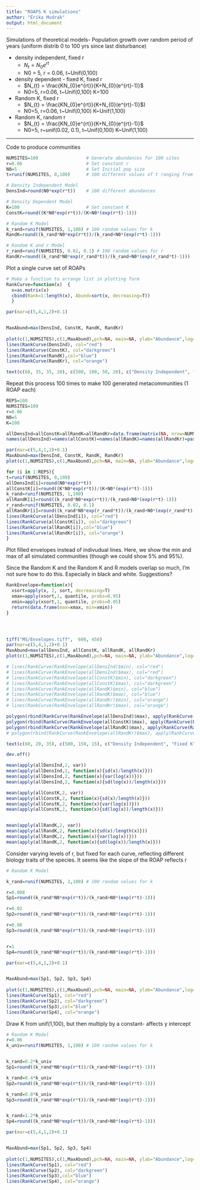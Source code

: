 ```yaml
---
title: "ROAPS K simulations"
author: "Erika Mudrak"
output: html_document
---
```


Simulations of theoretical models- Population growth over random period of years (uniform distrib 0 to 100 yrs since last disturbance)

* density independent, fixed r
    + $N_{t} = N_{0}e^{rt}$
    + N0 = 5, r = 0.06, t~Unif(0,100)  
* density dependent - fixed K, fixed r
    + $N_{t} = \frac{KN_{0}e^{rt}}{K+N_{0}(e^{rt}-1)}$
    + N0=5, r=0.06, t~Unif(0,100) K=100  
* Random K, fixed r
    + $N_{t} = \frac{KN_{0}e^{rt}}{K+N_{0}(e^{rt}-1)}$)
    + N0=5, r=0.06, t~Unif(0,100) K~Unif(1,100)
* Random K, random r
    + $N_{t} = \frac{KN_{0}e^{rt}}{K+N_{0}(e^{rt}-1)}$
    + N0=5, r~unif(0.02, 0.1), t~Unif(0,100) K~Unif(1,100)

------------

Code to produce communities
```r

NUMSITES=100                  # Generate abundances for 100 sites
r=0.06                        # Set constant r 
N0=5                          # Set Initial pop size
t=runif(NUMSITES, 0,100)      # 100 different values of t ranging from 0 to 100

# Density Independent Model
DensInd=round(N0*exp(r*t))    # 100 different abundances

# Density Dependent Model
K=100                         # Set constant K
ConstK=round((K*N0*exp(r*t))/(K+N0*(exp(r*t)-1)))

# Random K Model
k_rand=runif(NUMSITES, 1,100) # 100 random values for k
RandK=round((k_rand*N0*exp(r*t))/(k_rand+N0*(exp(r*t)-1)))

# Random K and r Model
r_rand=runif(NUMSITES, 0.02, 0.1) # 100 random values for r
RandKr=round((k_rand*N0*exp(r_rand*t))/(k_rand+N0*(exp(r_rand*t)-1)))

```

\newpage

Plot a single curve set of ROAPs

```r
# Make a function to arrange list in plotting form
RankCurve=function(x)  {
  x=as.matrix(x)
  cbind(Rank=1:length(x), Abund=sort(x, decreasing=T))
  }

par(mar=c(5,4,1,2)+0.1)


MaxAbund=max(DensInd, ConstK, RandK, RandKr)
  
plot(c(1,NUMSITES),c(1,MaxAbund),pch=NA, main=NA, ylab="Abundance",log="y", xlab="Rank Abundance")
lines(RankCurve(DensInd), col="red")
lines(RankCurve(ConstK), col="darkgreen")
lines(RankCurve(RandK),col="blue")
lines(RankCurve(RandKr), col="orange")

text(c(60, 35, 35, 20), c(500, 100, 50, 20), c("Density Independent", "Fixed K","Random K", "Random K and r"), col=c("red","darkgreen","blue","orange"))

```

Repeat this process 100 times to make 100 generated metacommunities (1 ROAP each)

```r


REPS=100
NUMSITES=100
r=0.06
N0=5
K=100

allDensInd=allConstK=allRandK=allRandKr=data.frame(matrix(NA, nrow=NUMSITES, ncol=REPS))
names(allDensInd)=names(allConstK)=names(allRandK)=names(allRandKr)=paste("Rep", 1:REPS)

par(mar=c(5,4,1,2)+0.1)
MaxAbund=max(DensInd, ConstK, RandK, RandKr)
plot(c(1,NUMSITES),c(1,MaxAbund),pch=NA, main=NA, ylab="Abundance",log="y", xlab="Rank Abundance")  

for (i in 1:REPS){
t=runif(NUMSITES, 0,100)
allDensInd[i]=round(N0*exp(r*t))
allConstK[i]=round((K*N0*exp(r*t))/(K+N0*(exp(r*t)-1)))
k_rand=runif(NUMSITES, 1,100)
allRandK[i]=round((k_rand*N0*exp(r*t))/(k_rand+N0*(exp(r*t)-1)))
r_rand=runif(NUMSITES, 0.02, 0.1)
allRandKr[i]=round((k_rand*N0*exp(r_rand*t))/(k_rand+N0*(exp(r_rand*t)-1)))
lines(RankCurve(allDensInd[i]), col="red")
lines(RankCurve(allConstK[i]), col="darkgreen")
lines(RankCurve(allRandK[i]),col="blue")
lines(RankCurve(allRandKr[i]), col="orange")
}


```

\newpage

Plot filled envelopes instead of indivudual lines.  Here, we show the min and max of all simulated communities (though we could show 5% and 95%).

Since the Random K and the Random K and R models overlap so much, I'm not sure how to do this. Especially in black and white. Suggestions?

```r

RankEnvelope=function(x){
  xsort=apply(x, 2, sort, decreasing=T)
  xmax=apply(xsort,1, quantile, probs=0.95)
  xmin=apply(xsort,1, quantile, probs=0.05)
  return(data.frame(max=xmax, min=xmin))
}




tiff("MS/Envelopes.tiff",  600, 450)
par(mar=c(5,4,1,2)+0.1)
MaxAbund=max(allDensInd, allConstK, allRandK, allRandKr)
plot(c(1,NUMSITES),c(1,MaxAbund),pch=NA, main=NA, ylab="Abundance",log="y", xlab="Rank Abundance") 

# lines(RankCurve(RankEnvelope(allDensInd)$min), col="red")
# lines(RankCurve(RankEnvelope(allDensInd)$max), col="red")
# lines(RankCurve(RankEnvelope(allConstK)$min), col="darkgreen")
# lines(RankCurve(RankEnvelope(allConstK)$max), col="darkgreen")
# lines(RankCurve(RankEnvelope(allRandK)$min), col="blue")
# lines(RankCurve(RankEnvelope(allRandK)$max), col="blue")
# lines(RankCurve(RankEnvelope(allRandKr)$min), col="orange")
# lines(RankCurve(RankEnvelope(allRandKr)$max), col="orange")

polygon(rbind(RankCurve(RankEnvelope(allDensInd)$max), apply(RankCurve(RankEnvelope(allDensInd)$min),2,rev)), col=adjustcolor("red", alpha.f=0.6))
polygon(rbind(RankCurve(RankEnvelope(allConstK)$max), apply(RankCurve(RankEnvelope(allConstK)$min),2,rev)), col=adjustcolor("green", alpha.f=0.6))
polygon(rbind(RankCurve(RankEnvelope(allRandK)$max), apply(RankCurve(RankEnvelope(allRandK)$min),2,rev)), col=adjustcolor("blue", alpha.f=0.6))
# polygon(rbind(RankCurve(RankEnvelope(allRandKr)$max), apply(RankCurve(RankEnvelope(allRandKr)$min),2,rev)), col=adjustcolor("orange", alpha.f=0.6))

text(c(60, 20, 35), c(500, 150, 15), c("Density Independent", "Fixed K","Random K"), col=c("red","darkgreen","blue"))

dev.off()

mean(apply(allDensInd,2, var))
mean(apply(allDensInd,2, function(x){sd(x)/length(x)}))
mean(apply(allDensInd,2, function(x){var(log(x))}))
mean(apply(allDensInd,2, function(x){sd(log(x))/length(x)}))

mean(apply(allConstK,2, var))
mean(apply(allConstK,2, function(x){sd(x)/length(x)}))
mean(apply(allConstK,2, function(x){var(log(x))}))
mean(apply(allConstK,2, function(x){sd(log(x))/length(x)}))


mean(apply(allRandK,2, var))
mean(apply(allRandK,2, function(x){sd(x)/length(x)}))
mean(apply(allRandK,2, function(x){var(log(x))}))
mean(apply(allRandK,2, function(x){sd(log(x))/length(x)}))
```


Consider varying levels of r, but fixed for each curve, reflecting different biology traits of the species. It seems like the slope of the ROAP reflects r

```r

# Random K Model

k_rand=runif(NUMSITES, 1,100) # 100 random values for k

r=0.008
Sp1=round((k_rand*N0*exp(r*t))/(k_rand+N0*(exp(r*t)-1)))

r=0.02
Sp2=round((k_rand*N0*exp(r*t))/(k_rand+N0*(exp(r*t)-1)))

r=0.08
Sp3=round((k_rand*N0*exp(r*t))/(k_rand+N0*(exp(r*t)-1)))


r=1
Sp4=round((k_rand*N0*exp(r*t))/(k_rand+N0*(exp(r*t)-1)))

par(mar=c(5,4,1,2)+0.1)


MaxAbund=max(Sp1, Sp2, Sp3, Sp4)
  
plot(c(1,NUMSITES),c(1,MaxAbund),pch=NA, main=NA, ylab="Abundance",log="y", xlab="Rank Abundance")
lines(RankCurve(Sp1), col="red")
lines(RankCurve(Sp2), col="darkgreen")
lines(RankCurve(Sp3),col="blue")
lines(RankCurve(Sp4), col="orange")


```

Draw K from unif(1,100), but then multiply by a constant- affects y intercept

```r


# Random K Model
r=0.06
k_univ=runif(NUMSITES, 1,100) # 100 random values for k


k_rand=0.2*k_univ
Sp1=round((k_rand*N0*exp(r*t))/(k_rand+N0*(exp(r*t)-1)))

k_rand=0.4*k_univ
Sp2=round((k_rand*N0*exp(r*t))/(k_rand+N0*(exp(r*t)-1)))

k_rand=0.8*k_univ
Sp3=round((k_rand*N0*exp(r*t))/(k_rand+N0*(exp(r*t)-1)))


k_rand=1.2*k_univ
Sp4=round((k_rand*N0*exp(r*t))/(k_rand+N0*(exp(r*t)-1)))

par(mar=c(5,4,1,2)+0.1)


MaxAbund=max(Sp1, Sp2, Sp3, Sp4)
  
plot(c(1,NUMSITES),c(1,MaxAbund),pch=NA, main=NA, ylab="Abundance",log="y", xlab="Rank Abundance")
lines(RankCurve(Sp1), col="red")
lines(RankCurve(Sp2), col="darkgreen")
lines(RankCurve(Sp3),col="blue")
lines(RankCurve(Sp4), col="orange")




```

